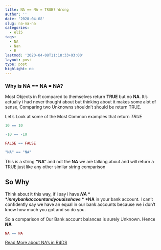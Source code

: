 ```yaml
---
title: NA == NA = TRUE? Wrong
author: ''
date: '2020-04-08'
slug: na-na-na
categories:
  - eli5
tags:
  - NA
  - Nan
  - R
lastmod: '2020-04-08T11:18:33+03:00'
layout: post
type: post
highlight: no
---
```


### Why is NA == NA = NA?
Most Objects in R compared to themselves return **TRUE** but no **NA**.
It's actually i had never thought about but thinking about it makes some alot of sense, Comparing two Unknowns shouldn't should be return TRUE.

Let's Look at some of the Most Common examples that return *TRUE*

```r
10 == 10
```
```r
-10 == -10
```
```r
FALSE == FALSE
```

```r
"NA" == "NA"
```
This is a string **"NA"** and not the **NA** we are talking about and will return a TRUE just like any other similar string comparison

## So Why

Think about it this way, if i say i have **$NA** in my bank account and you also have **$NA** in your bank account. I can't confidently say we have an equal in our bank accounts because we i don't know how much you got and so do you. 

So a comparison of Our Bank account balances is surely Unknown. Hence **NA**
```r

NA == NA

```

[Read More about NA's in R4DS](https://r4ds.had.co.nz/)





















